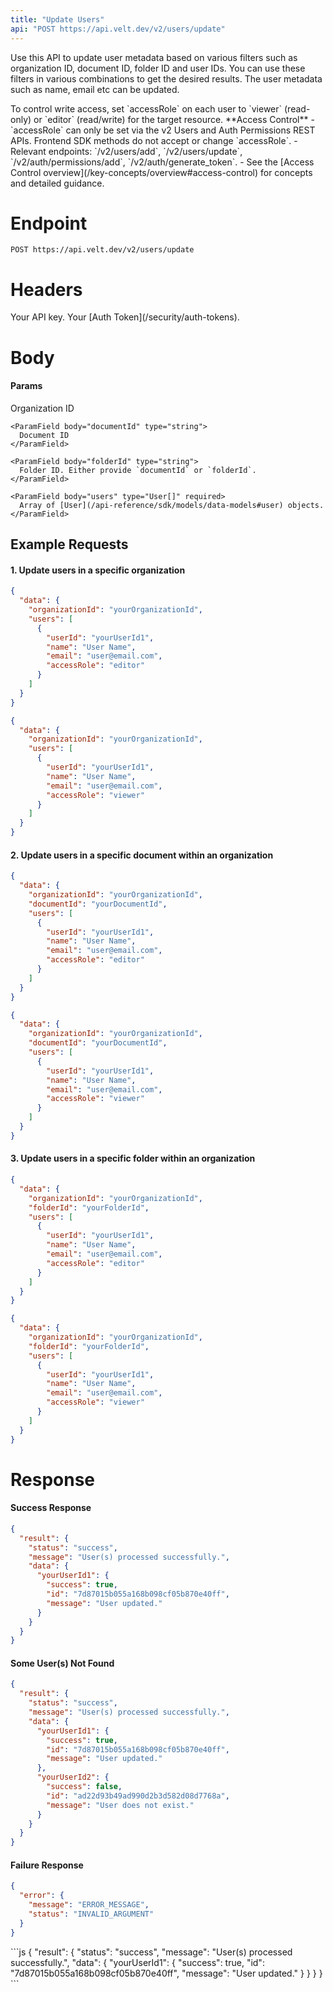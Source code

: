 ```yaml
---
title: "Update Users"
api: "POST https://api.velt.dev/v2/users/update"
---
```


Use this API to update user metadata based on various filters such as organization ID, document ID, folder ID and user IDs.
You can use these filters in various combinations to get the desired results.
The user metadata such as name, email etc can be updated.

<Info>
To control write access, set `accessRole` on each user to `viewer` (read-only) or `editor` (read/write) for the target resource.
</Info>

<Info>
**Access Control**
- `accessRole` can only be set via the v2 Users and Auth Permissions REST APIs. Frontend SDK methods do not accept or change `accessRole`.
- Relevant endpoints: `/v2/users/add`, `/v2/users/update`, `/v2/auth/permissions/add`, `/v2/auth/generate_token`.
- See the [Access Control overview](/key-concepts/overview#access-control) for concepts and detailed guidance.
</Info>

# Endpoint

`POST https://api.velt.dev/v2/users/update`

# Headers

<ParamField header="x-velt-api-key" type="string" required>
  Your API key.
</ParamField>

<ParamField header="x-velt-auth-token" type="string" required>
  Your [Auth Token](/security/auth-tokens).
</ParamField>

# Body

#### **Params**

<ParamField body="data" type="object" required>
  <Expandable title="properties">
    <ParamField body="organizationId" type="string" required>
      Organization ID
    </ParamField>

    <ParamField body="documentId" type="string">
      Document ID
    </ParamField>

    <ParamField body="folderId" type="string">
      Folder ID. Either provide `documentId` or `folderId`.
    </ParamField>

    <ParamField body="users" type="User[]" required>
      Array of [User](/api-reference/sdk/models/data-models#user) objects.
    </ParamField>
  </Expandable>
</ParamField>

## **Example Requests**

#### 1. Update users in a specific organization

<Tabs>
<Tab title="Editor">

```JSON
{
  "data": {
    "organizationId": "yourOrganizationId",
    "users": [
      {
        "userId": "yourUserId1",
        "name": "User Name",
        "email": "user@email.com",
        "accessRole": "editor"
      }
    ]
  }
}
```

</Tab>
<Tab title="Viewer">

```JSON
{
  "data": {
    "organizationId": "yourOrganizationId",
    "users": [
      {
        "userId": "yourUserId1",
        "name": "User Name",
        "email": "user@email.com",
        "accessRole": "viewer"
      }
    ]
  }
}
```

</Tab>
</Tabs>

#### 2. Update users in a specific document within an organization

<Tabs>
<Tab title="Editor">

```JSON
{
  "data": {
    "organizationId": "yourOrganizationId",
    "documentId": "yourDocumentId",
    "users": [
      {
        "userId": "yourUserId1",
        "name": "User Name",
        "email": "user@email.com",
        "accessRole": "editor"
      }
    ]
  }
}
```

</Tab>
<Tab title="Viewer">

```JSON
{
  "data": {
    "organizationId": "yourOrganizationId",
    "documentId": "yourDocumentId",
    "users": [
      {
        "userId": "yourUserId1",
        "name": "User Name",
        "email": "user@email.com",
        "accessRole": "viewer"
      }
    ]
  }
}
```

</Tab>
</Tabs>

#### 3. Update users in a specific folder within an organization

<Tabs>
<Tab title="Editor">

```JSON
{
  "data": {
    "organizationId": "yourOrganizationId",
    "folderId": "yourFolderId",
    "users": [
      {
        "userId": "yourUserId1",
        "name": "User Name",
        "email": "user@email.com",
        "accessRole": "editor"
      }
    ]
  }
}
```

</Tab>
<Tab title="Viewer">

```JSON
{
  "data": {
    "organizationId": "yourOrganizationId",
    "folderId": "yourFolderId",
    "users": [
      {
        "userId": "yourUserId1",
        "name": "User Name",
        "email": "user@email.com",
        "accessRole": "viewer"
      }
    ]
  }
}
```

</Tab>
</Tabs>

# Response

#### Success Response

```JSON
{
  "result": {
    "status": "success",
    "message": "User(s) processed successfully.",
    "data": {
      "yourUserId1": {
        "success": true,
        "id": "7d87015b055a168b098cf05b870e40ff",
        "message": "User updated."
      }
    }
  }
}
```

#### Some User(s) Not Found

```JSON
{
  "result": {
    "status": "success",
    "message": "User(s) processed successfully.",
    "data": {
      "yourUserId1": {
        "success": true,
        "id": "7d87015b055a168b098cf05b870e40ff",
        "message": "User updated."
      },
      "yourUserId2": {
        "success": false,
        "id": "ad22d93b49ad990d2b3d582d08d7768a",
        "message": "User does not exist."
      }
    }
  }
}
```

#### Failure Response

```JSON
{
  "error": {
    "message": "ERROR_MESSAGE",
    "status": "INVALID_ARGUMENT"
  }
}
```

<ResponseExample>
```js
{
  "result": {
    "status": "success",
    "message": "User(s) processed successfully.",
    "data": {
      "yourUserId1": {
        "success": true,
        "id": "7d87015b055a168b098cf05b870e40ff",
        "message": "User updated."
      }
    }
  }
}
```
</ResponseExample>